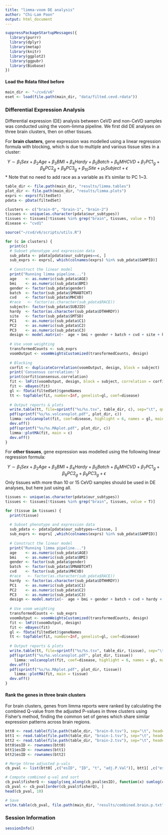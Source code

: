 ```yaml
---
title: "limma-voom DE analysis"
author: "Chi-Lam Poon"
output: html_document
---
```


```R
suppressPackageStartupMessages({
  library(purrr)
  library(dplyr)
  library(metap)
  library(knitr)
  library(ggplot2)
  library(ggpubr)
  library(Biobase)
})
```


#### Load the Rdata filted before
```R
main_dir <- "~/cvd/v6"
eset <- load(file.path(main_dir, "data/filted.cevd.rdata"))
```


### Differential Expression Analysis

Differential expression (DE) analysis between CeVD and non-CeVD samples was conducted using the voom-limma pipeline. We first did DE analyses on three brain clusters, then on other tissues.

For **brain clusters**, gene expression was modelled using a linear regression formula with blocking, which is due to multiple and various tissue sites in a cluster:

$$Y \sim \beta_1Sex + \beta_2Age + \beta_3BMI + \beta_4Hardy + \beta_5Batch + \beta_6MHCVD + \beta_7PC1_g + \beta_8PC2_g + \beta_9PC3_g + \beta_{10}Site + \mu_1Subject + \epsilon$$
* Note that no need to add race as a variable as it's similar to PC 1~3.

```R
table_dir <- file.path(main_dir, "results/limma.tables")
plot_dir <- file.path(main_dir, "results/limma.plots")
exprs <- exprs(filtedSet)
pdata <- pData(filtedSet)

clusters <- c("brain-0", "brain-1", "brain-2")
tissues <- unique(as.character(pdata$our_subtypes))
tissues <- tissues[!tissues %in% grep("brain", tissues, value = T)]
disease <- "cvd1"
```


```R
source("~/cvd/v6/scripts/utils.R")

for (c in clusters) {
  print(c)
  # Subset phenotype and expression data
  sub_pdata <- pdata[pdata$our_subtypes==c, ]
  sub_exprs <- exprs[, which(colnames(exprs) %in% sub_pdata$SAMPID)]
  
  # Construct the linear model
  print("Running limma pipeline...")
  age    <- as.numeric(sub_pdata$AGE)
  bmi    <- as.numeric(sub_pdata$BMI)
  gender <- factor(sub_pdata$gender)
  batch  <- factor(sub_pdata$SMNABTCHT)
  cvd    <- factor(sub_pdata$MHCVD)
  #race   <- factor(as.character(sub_pdata$RACE))
  subject<- factor(sub_pdata$SUBJID)
  hardy  <- factor(as.character(sub_pdata$DTHHRDY))
  site   <- factor(sub_pdata$SMTSD)
  PC1    <- as.numeric(sub_pdata$C1)
  PC2    <- as.numeric(sub_pdata$C2)
  PC3    <- as.numeric(sub_pdata$C3)
  design <- model.matrix(~  age + bmi + gender + batch + cvd + site + hardy + PC1 + PC2 + PC3)  
  
  # Use voom weighting
  transformedCounts <- sub_exprs
  voomOutput <- voomWeightsCustomized(transformedCounts, design)
  
  # Blocking
  corfit <- duplicateCorrelation(voomOutput, design, block = subject)
  print('Consensus correlation:')
  print(corfit$consensus.correlation)
  fit <- lmFit(voomOutput, design, block = subject, correlation = corfit$consensus.correlation)
  fit <- eBayes(fit)
  gl <- fData(filtedSet)$geneNames
  tt <- topTable(fit, number=Inf, genelist=gl, coef=disease)
  
  # Output reports & plots
  write.table(tt, file=sprintf("%s/%s.tsv", table_dir, c), sep="\t", quote=F)
  pdf(sprintf("%s/%s.volcanoplot.pdf", plot_dir, c))
  limma::volcanoplot(fit, coef=disease, highlight = 6, names = gl, main = c)
  dev.off()
  pdf(sprintf("%s/%s.MAplot.pdf", plot_dir, c))
  limma::plotMA(fit, main = c)
  dev.off()
}
```

For **other tissues**, gene expression was modelled using the following linear regression formula:

$$Y \sim \beta_1Sex + \beta_2Age + \beta_3BMI + \beta_4Hardy + \beta_5Batch + \beta_6MHCVD + \beta_7PC1_g + \beta_8PC2_g + \beta_9PC3_g + \epsilon$$
Only tissues with more than 10 or 15 CeVD samples should be used in DE analyses, but here just using all.

```R
tissues <- unique(as.character(pdata$our_subtypes))
tissues <- tissues[!tissues %in% grep("brain", tissues, value = T)]

for (tissue in tissues) {
  print(tissue)
  
  # Subset phenotype and expression data
  sub_pdata <- pdata[pdata$our_subtypes==tissue, ]
  sub_exprs <- exprs[ ,which(colnames(exprs) %in% sub_pdata$SAMPID)]
  
  # Construct the linear model
  print("Running limma pipeline...")
  age    <- as.numeric(sub_pdata$AGE)
  bmi    <- as.numeric(sub_pdata$BMI)
  gender <- factor(sub_pdata$gender)
  batch  <- factor(sub_pdata$SMNABTCHT)
  cvd    <- factor(sub_pdata$MHCVD)
  #race   <- factor(as.character(sub_pdata$RACE))
  hardy  <- factor(as.character(sub_pdata$DTHHRDY))
  PC1    <- as.numeric(sub_pdata$C1)
  PC2    <- as.numeric(sub_pdata$C2)
  PC3    <- as.numeric(sub_pdata$C3)
  design <- model.matrix(~  age + bmi + gender + batch + cvd + hardy + PC1 + PC2 + PC3)  
  
  # Use voom weighting
  transformedCounts <- sub_exprs
  voomOutput <- voomWeightsCustomized(transformedCounts, design)
  fit <- lmFit(voomOutput, design)
  fit <- eBayes(fit)
  gl <- fData(filtedSet)$geneNames
  tt <- topTable(fit, number=Inf, genelist=gl, coef=disease)
  
  # Output reports & plots
  write.table(tt, file=sprintf("%s/%s.tsv", table_dir, tissue), sep="\t", quote=F)
  pdf(sprintf("%s/%s.volcanoplot.pdf", plot_dir, tissue))
    limma::volcanoplot(fit, coef=disease, highlight = 6, names = gl, main = tissue)
  dev.off()
  pdf(sprintf("%s/%s.MAplot.pdf", plot_dir, tissue))
    limma::plotMA(fit, main = tissue)
  dev.off()
}
```


#### Rank the genes in three brain clusters
For brain clusters, genes from limma reports were ranked by calculating the combined Q-value from the adjusted P-values in three clusters using Fisher’s method, finding the common set of genes which share similar expression patterns across brain regions.

```R
btt0 <- read.table(file.path(table_dir, "brain-0.tsv"), sep="\t", header=T)
btt1 <- read.table(file.path(table_dir, "brain-1.tsv"), sep="\t", header=T)
btt2 <- read.table(file.path(table_dir, "brain-2.tsv"), sep="\t", header=T)
btt0$esID <- rownames(btt0)
btt1$esID <- rownames(btt1)
btt2$esID <- rownames(btt2)

# Merge three adjusted p-vals
cb_pval <- list(btt0[ ,c("esID", "ID", "t", "adj.P.Val")], btt1[ ,c("esID", "t", "adj.P.Val")], btt2[ ,c("esID", "t", "adj.P.Val")]) %>% reduce(left_join, by="esID")

# Compute combined q-val and sort
cb_pval$fisherQ <- sapply(seq_along(cb_pval$esID), function(x) sumlog(c(cb_pval$adj.P.Val.x[x], cb_pval$adj.P.Val.y[x], cb_pval$adj.P.Val[x]))$p)
cb_pval <- cb_pval[order(cb_pval$fisherQ), ]
head(cb_pval, 10)

# Save 
write.table(cb_pval, file.path(main_dir, "results/combined.brain.p.txt"), sep="\t", col.names = T, row.names = F, quote = F)
```


### Session Information
```R
sessionInfo()
```